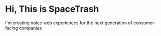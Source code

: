 # Hi, This is SpaceTrash

I'm creating noice web experiences for the next generation of consumer-facing companies

